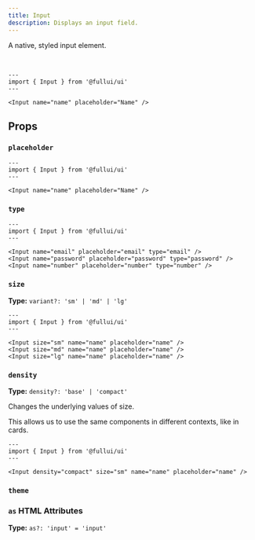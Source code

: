```yaml
---
title: Input
description: Displays an input field.
---
```


A native, styled input element.

<br/>

```astro live
---
import { Input } from '@fullui/ui'
---

<Input name="name" placeholder="Name" />
```

## Props
### `placeholder`
```astro live
---
import { Input } from '@fullui/ui'
---

<Input name="name" placeholder="Name" />
```

### `type`
```astro live
---
import { Input } from '@fullui/ui'
---

<Input name="email" placeholder="email" type="email" />
<Input name="password" placeholder="password" type="password" />
<Input name="number" placeholder="number" type="number" />
```

### `size`
**Type:** `variant?: 'sm' | 'md' | 'lg'`
```astro live
---
import { Input } from '@fullui/ui'
---

<Input size="sm" name="name" placeholder="name" />
<Input size="md" name="name" placeholder="name" />
<Input size="lg" name="name" placeholder="name" />
```

### `density`
**Type:** `density?: 'base' | 'compact'`

Changes the underlying values of size.

This allows us to use the same components in different contexts, like in cards.

```astro live
---
import { Input } from '@fullui/ui'
---

<Input density="compact" size="sm" name="name" placeholder="name" />
```

### `theme`
<Theming/>

### `as` HTML Attributes
**Type:** `as?: 'input' = 'input'`
